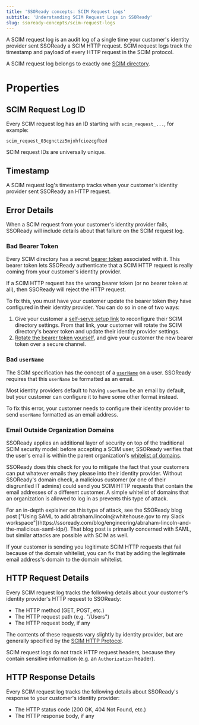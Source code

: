 ```yaml
---
title: 'SSOReady concepts: SCIM Request Logs'
subtitle: 'Understanding SCIM Request Logs in SSOReady'
slug: ssoready-concepts/scim-request-logs
---
```


A SCIM request log is an audit log of a single time your customer's identity
provider sent SSOReady a SCIM HTTP request. SCIM request logs track the
timestamp and payload of every HTTP request in the SCIM protocol.

A SCIM request log belongs to exactly one [SCIM directory](/docs/ssoready-concepts/scim-directories).

# Properties

## SCIM Request Log ID

Every SCIM request log has an ID starting with `scim_request_...`, for example:

```
scim_request_03cgnctzz5mjxhfciozcgfbzd
```

SCIM request IDs are universally unique.

## Timestamp

A SCIM request log's timestamp tracks when your customer's identity provider
sent SSOReady an HTTP request.

## Error Details

When a SCIM request from your customer's identity provider fails, SSOReady will
include details about that failure on the SCIM request log.

### Bad Bearer Token

Every SCIM directory has a secret [bearer
token](//docs/ssoready-concepts/scim-directories#scim-authentication) associated
with it. This bearer token lets SSOReady authenticate that a SCIM HTTP request
is really coming from your customer's identity provider.

If a SCIM HTTP request has the wrong bearer token (or no bearer token at all),
then SSOReady will reject the HTTP request.

To fix this, you must have your customer update the bearer token they have
configured in their identity provider. You can do so in one of two ways:

1. Give your customer a [self-serve setup
link](/docs/idp-configuration/enabling-self-service-configuration-for-your-customers)
to reconfigure their SCIM directory settings. From that link, your customer will
rotate the SCIM directory's bearer token and update their identity provider
settings.
2. [Rotate the bearer
token
yourself](/docs/ssoready-concepts/scim-directories#rotating-bearer-tokens), and
give your customer the new bearer token over a secure channel.

### Bad `userName`

The SCIM specification has the concept of a
[`userName`](https://datatracker.ietf.org/doc/html/rfc7643#section-4.1.1) on a
user. SSOReady requires that this `userName` be formatted as an email.

Most identity providers default to having `userName` be an email by default, but
your customer can configure it to have some other format instead.

To fix this error, your customer needs to configure their identity provider to
send `userName` formatted as an email address.

### Email Outside Organization Domains

SSOReady applies an additional layer of security on top of the traditional SCIM
security model: before accepting a SCIM user, SSOReady verifies that the user's
email is within the parent organization's [whitelist of
domains](/docs/ssoready-concepts/organizations#domains).

SSOReady does this check for you to mitigate the fact that your customers can
put whatever emails they please into their identity provider. Without SSOReady's
domain check, a malicious customer (or one of their disgruntled IT admins) could
send you SCIM HTTP requests that contain the email addresses of a different
customer. A simple whitelist of domains that an organization is allowed to log
in as prevents this type of attack.

<Note>
    For an in-depth explainer on this type of attack, see the SSOReady blog post
    ["Using SAML to add abraham.lincoln@whitehouse.gov to my Slack
    workspace"](https://ssoready.com/blog/engineering/abraham-lincoln-and-the-malicious-saml-idp/).
    That blog post is primarily concerned with SAML, but similar attacks are
    possible with SCIM as well.
</Note>

If your customer is sending you legitimate SCIM HTTP requests that fail because
of the domain whitelist, you can fix that by adding the legitimate email
address's domain to the domain whitelist.

## HTTP Request Details

Every SCIM request log tracks the following details about your customer's
identity provider's HTTP request to SSOReady:

* The HTTP method (GET, POST, etc.)
* The HTTP request path (e.g. "/Users")
* The HTTP request body, if any

The contents of these requests vary slightly by identity provider, but are
generally specified by the [SCIM HTTP
Protocol](https://datatracker.ietf.org/doc/html/rfc7644).

SCIM request logs do not track HTTP request headers, because they contain
sensitive information (e.g. an `Authorization` header).

## HTTP Response Details

Every SCIM request log tracks the following details about SSOReady's response to
your customer's identity provider:

* The HTTP status code (200 OK, 404 Not Found, etc.)
* The HTTP response body, if any
